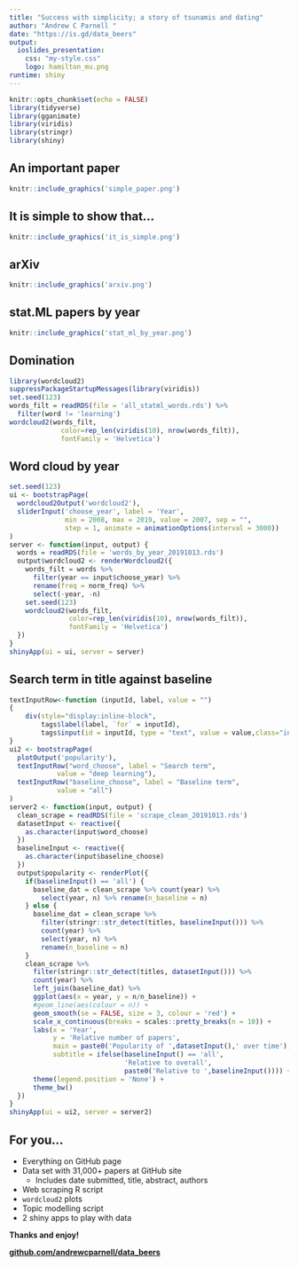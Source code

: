 ```yaml
---
title: "Success with simplicity; a story of tsunamis and dating"
author: "Andrew C Parnell "
date: "https://is.gd/data_beers"
output: 
  ioslides_presentation:
    css: "my-style.css"
    logo: hamilton_mu.png
runtime: shiny
---
```


```r
knitr::opts_chunk$set(echo = FALSE)
library(tidyverse)
library(gganimate)
library(viridis)
library(stringr)
library(shiny)
```

<script src="https://ajax.googleapis.com/ajax/libs/jquery/1.12.2/jquery.min.js"></script>

<script>
    $(document).ready(function() {
      $('slide:not(.title-slide, .backdrop, .segue)').append('<footer label=\"www.github.com/andrewcparnell/data_beers\"></footer>');    
    })
</script>

<style>
  footer:after {
    content: attr(label);
    font-size: 12pt;
    position: absolute;
    bottom: 20px;
    left: 100px;
    line-height: 1.9;
  }
</style>

## An important paper

```r
knitr::include_graphics('simple_paper.png')
```

## It is simple to show that...

```r
knitr::include_graphics('it_is_simple.png')
```

## arXiv

```r
knitr::include_graphics('arxiv.png')
```

## stat.ML papers by year

```r
knitr::include_graphics('stat_ml_by_year.png')
```

## Domination

```r
library(wordcloud2)
suppressPackageStartupMessages(library(viridis))
set.seed(123)
words_filt = readRDS(file = 'all_statml_words.rds') %>% 
  filter(word != 'learning')
wordcloud2(words_filt,
             color=rep_len(viridis(10), nrow(words_filt)),
             fontFamily = 'Helvetica')
```

<!--
## Changing word popularity over 12 years

```r
words2 = readRDS(file = 'words2.rds')
my_font = "Helvetica"
bar_plot = ggplot(words2, aes(ordering, group = word)) +
  geom_tile(aes(y = norm_freq / 2, 
                height = norm_freq,
                width = 0.9,
                fill =norm_freq), alpha = 0.9) +
  geom_text(aes(y = 0, label = word), 
            family= my_font, size = 5, #nudge_y = -5, 
            colour = 'white',hjust = 0) +
  geom_text(aes(x=1.1,y=200, label=paste0(year)),
            family=my_font, size=8, color = 'gray45') +
  #coord_cartesian(clip = "off", expand = FALSE) +
  coord_flip(clip = "off", expand = FALSE) +
  labs(#title = 'Top 10 stat.ML terms by year',
       #subtitle = 'frequency normalised',
       caption = 'based on plot by @emilykuehler',
       x = '',
       y = 'Normalised frequency by year') +
  theme(legend.position = 'None',
        axis.title.y=element_blank(),
        axis.text.y=element_blank(),
        axis.ticks.y=element_blank()) +
  transition_time(year) +
  ease_aes('cubic-in-out', interval = 0.01)
```
```r
# animate(bar_plot, fps = 8, detail = 3)
```
-->

## Word cloud by year

```r
set.seed(123)
ui <- bootstrapPage(
  wordcloud2Output('wordcloud2'),
  sliderInput('choose_year', label = 'Year',
              min = 2008, max = 2019, value = 2007, sep = "",
              step = 1, animate = animationOptions(interval = 3000))
)
server <- function(input, output) {
  words = readRDS(file = 'words_by_year_20191013.rds')
  output$wordcloud2 <- renderWordcloud2({
    words_filt = words %>%
      filter(year == input$choose_year) %>%
      rename(freq = norm_freq) %>%
      select(-year, -n)
    set.seed(123)
    wordcloud2(words_filt,
               color=rep_len(viridis(10), nrow(words_filt)),
               fontFamily = 'Helvetica')
  })
}
shinyApp(ui = ui, server = server)   
```

## Search term in title against baseline

```r
textInputRow<-function (inputId, label, value = "") 
{
    div(style="display:inline-block",
        tags$label(label, `for` = inputId), 
        tags$input(id = inputId, type = "text", value = value,class="input-small"))
}
ui2 <- bootstrapPage(
  plotOutput('popularity'),
  textInputRow("word_choose", label = "Search term",
            value = "deep learning"),
  textInputRow("baseline_choose", label = "Baseline term",
            value = "all")
)
server2 <- function(input, output) {
  clean_scrape = readRDS(file = 'scrape_clean_20191013.rds')
  datasetInput <- reactive({
    as.character(input$word_choose)
  })
  baselineInput <- reactive({
    as.character(input$baseline_choose)
  })
  output$popularity <- renderPlot({
    if(baselineInput() == 'all') {
      baseline_dat = clean_scrape %>% count(year) %>% 
        select(year, n) %>% rename(n_baseline = n)
    } else {
      baseline_dat = clean_scrape %>%
        filter(stringr::str_detect(titles, baselineInput())) %>% 
        count(year) %>% 
        select(year, n) %>% 
        rename(n_baseline = n)
    }
    clean_scrape %>%
      filter(stringr::str_detect(titles, datasetInput())) %>% 
      count(year) %>% 
      left_join(baseline_dat) %>% 
      ggplot(aes(x = year, y = n/n_baseline)) + 
      #geom_line(aes(colour = n)) + 
      geom_smooth(se = FALSE, size = 3, colour = 'red') + 
      scale_x_continuous(breaks = scales::pretty_breaks(n = 10)) + 
      labs(x = 'Year',
           y = 'Relative number of papers',
           main = paste0('Popularity of ',datasetInput(),' over time'),
           subtitle = ifelse(baselineInput() == 'all',
                             'Relative to overall',
                             paste0('Relative to ',baselineInput()))) + 
      theme(legend.position = 'None') + 
      theme_bw()
  })
}
shinyApp(ui = ui2, server = server2)   
```

## For you...

- Everything on GitHub page
- Data set with 31,000+ papers at GitHub site
    - Includes date submitted, title, abstract, authors
- Web scraping R script
- `wordcloud2` plots
- Topic modelling script
- 2 shiny apps to play with data

<div class="centered">
<b> Thanks and enjoy! </b>
</div>
<div class="centered">
<b> [github.com/andrewcparnell/data_beers](https::/www.github.com/andrewcparnell/data_beers)
</div>




